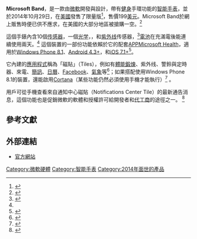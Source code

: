 {{Infobox
  |title = Microsoft Band
  |image  = [[File:Microsoft_Band_Logo_1.png|150px]] 
  |image2 = [[File:Microsoft_Band_2014-12_(16044701085).jpg|200px]]
  |header = Microsoft Band
  |label1 = 類型          |data1 = [[智能手表|智能手表]]
  |label2 = 發布日期  |data2 = 2014年10月29日
  |label3 = 價格        |data3 = 199美元
  |label4 = 網站       |data4 = http://www.microsoft.com/Microsoft-Band/
}}
'''Microsoft Band'''，是一款由[[微軟|微軟]]開發與設計，帶有[[健身|健身]]手環功能的[[智能手表|智能手表]]，並於2014年10月29日，在[[美國|美國]]發售了限量版<ref>{{Cite web|url = https://twitter.com/Microsoft/status/527651861810413568|title = Introducing Microsoft Band|date = 2014-10-29|accessdate = 2014-10-30|website = [[Twitter|Twitter]]|publisher = [[Microsoft|Microsoft]]|last = |first = |archive-date = 2020-12-14|archive-url = https://web.archive.org/web/20201214140629/https://twitter.com/Microsoft/status/527651861810413568|dead-url = no}}</ref>，售價199[[美元|美元]]。Microsoft Band於網上販售時便已供不應求，在美國的大部分地區被搶購一空。<ref name=":0">{{Cite web|url = http://news.softpedia.com/news/Microsoft-Launches-Band-Smartwatch-Wannabe-for-Windows-Phone-iOS-and-Android-463504.shtml|title = Microsoft Launches Band, Smartwatch Wannabe for Windows Phone, iOS, and Android|date = 2014-10-30|accessdate = 2014-10-30|website = [[Softpedia|Softpedia]]|publisher = |last = Popa|first = Bogdan|archive-date = 2021-01-10|archive-url = https://web.archive.org/web/20210110001237/https://news.softpedia.com/news/Microsoft-Launches-Band-Smartwatch-Wannabe-for-Windows-Phone-iOS-and-Android-463504.shtml|dead-url = no}}</ref>

這個手錶內含10個[[传感器|传感器]]，一個[[光学|光学]]{{link-en|心率錶|heart rate monitor}}，{{link-en|GPS導航裝置|GPS navigation device}}，和[[紫外线|紫外线]]传感器，<ref>{{Cite web|url = http://www.pcworld.com/article/2840978/microsoft-enters-smartwatch-market-with-200-microsoft-band.html|title = Meet Microsoft Band, Microsoft's $200, fitness-focused smartwatch|date = 2014-10-29|accessdate = 2014-10-30|website = 《[[PC_World雜誌|PC World雜誌]]》|last = Hachman|first = Mark|archive-date = 2021-01-10|archive-url = https://web.archive.org/web/20210110001246/https://www.pcworld.com/article/2840978/microsoft-enters-smartwatch-market-with-200-microsoft-band.html|dead-url = no}}</ref>[[電池|電池]]在充滿電後能連續使用兩天。<ref name=":0" /> 這個裝置的一部份功能依賴於它的配套[[APP|APP]][[Microsoft_Health|Microsoft Health]]，適用於[[Windows_Phone_8.1|Windows Phone 8.1]]、[[Android|Android 4.3+]]，和[[iOS|iOS 7.1+]]<ref>{{Cite web|url = http://www.microsoft.com/microsoft-band/en-us/support/hardware/system-requirements|title = System requirements for Microsoft Band|date = |accessdate = 2014-10-31|website = |publisher = [[Microsoft|Microsoft]]|last = |first = |deadurl = yes|archiveurl = https://web.archive.org/web/20141102005742/http://www.microsoft.com/microsoft-band/en-us/support/hardware/system-requirements|archivedate = 2014-11-02}}</ref>。

它內建的[[應用程式|應用程式]]稱為「磁貼」（Tiles），例如有[[體能鍛煉|體能鍛煉]]、紫外线、警鈴與定時器、來電、[[簡訊|簡訊]]、[[日曆|日曆]]、[[Facebook|Facebook]]、[[氣象|氣象]]等<ref>{{Cite web|url = http://www.microsoft.com/microsoft-band/en-us/support/tiles|title = The tiles on your Microsoft Band|date = |accessdate = 2014-10-30|website = |publisher = [[Microsoft|Microsoft]]|last = |first = |archive-date = 2016-08-18|archive-url = https://web.archive.org/web/20160818085707/http://www.microsoft.com/microsoft-band/en-us/support/tiles|dead-url = no}}</ref>；如果搭配使用Windows Phone 8.1的裝置，還能啟用[[Microsoft_Cortana|Cortana]]（某些功能仍然必須使用手機才能執行）<ref>{{Cite web|url = http://www.microsoft.com/Microsoft-Band/en-us/support/tiles/using-cortana|title = Use Cortana with Microsoft Band and your Windows Phone|date = |accessdate = 2014-10-30|website = |publisher = [[Microsoft|Microsoft]]|last = |first = |archive-date = 2016-08-28|archive-url = https://web.archive.org/web/20160828033942/http://www.microsoft.com/microsoft-band/en-us/support/tiles/using-cortana|dead-url = no}}</ref> 。

用戶可從手機查看來自通知中心磁貼（Notifications Center Tile）的最新通告消息，這個功能也是促銷微軟的軟體和授權許可給開發者和[[OEM|代工商]]的途徑之一。 <ref name=WPCentral>{{cite news|last=Rubino|first=Daniel|title=Why Microsoft Band is in short supply (it's not a marketing conspiracy)|url=http://www.windowscentral.com/why-microsoft-band-short-supply|newspaper=WPCentral|date=2014-11-01|accessdate=2014-11-14|archive-date=2021-01-10|archive-url=https://web.archive.org/web/20210110001302/https://www.windowscentral.com/why-microsoft-band-short-supply|dead-url=no}}</ref>

==參考文獻==
<references />

==外部連結==
*{{en}} [http://www.microsoft.com/microsoft-band/en-us 官方網站] {{Wayback|url=http://www.microsoft.com/microsoft-band/en-us |date=20141030040700 }}

{{Microsoft}}
{{Smartwatch}}

[[Category:微軟硬體|Category:微軟硬體]]
[[Category:智能手表|Category:智能手表]]
[[Category:2014年面世的產品|Category:2014年面世的產品]]